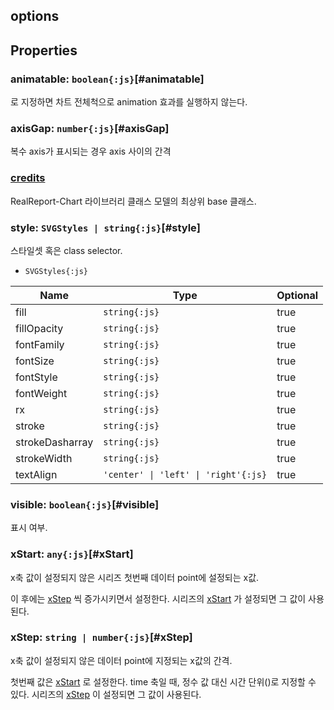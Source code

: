 ## **options**

## Properties

### animatable: `boolean{:js}`[#animatable]
<Content type="keyword" value="false"></Content>로 지정하면 차트 전체척으로 animation 효과를 실행하지 않는다.  
<DefaultValue value="true" contents=""></DefaultValue>
### axisGap: `number{:js}`[#axisGap]
복수 axis가 표시되는 경우 axis 사이의 간격  
<DefaultValue value="8" contents="pixels"></DefaultValue>
### [credits](./options/credits)
RealReport-Chart 라이브러리 클래스 모델의 최상위 base 클래스.  

### style: `SVGStyles | string{:js}`[#style]
스타일셋 혹은 class selector.  
- `SVGStyles{:js}` 

| Name | Type | Optional |  
| ----- | ----- | ----- |  
| fill | `string{:js}` | true |  
| fillOpacity | `string{:js}` | true |  
| fontFamily | `string{:js}` | true |  
| fontSize | `string{:js}` | true |  
| fontStyle | `string{:js}` | true |  
| fontWeight | `string{:js}` | true |  
| rx | `string{:js}` | true |  
| stroke | `string{:js}` | true |  
| strokeDasharray | `string{:js}` | true |  
| strokeWidth | `string{:js}` | true |  
| textAlign | `'center' \| 'left' \| 'right'{:js}` | true |
### visible: `boolean{:js}`[#visible]
표시 여부.  
<DefaultValue value="true" contents=""></DefaultValue>
### xStart: `any{:js}`[#xStart]
x축 값이 설정되지 않은 시리즈 첫번째 데이터 point에 설정되는 x값.

이 후에는 [xStep](#xstep) 씩 증가시키면서 설정한다.
시리즈의 [xStart](/config/config/options#xstart) 가 설정되면 그 값이 사용된다.  
<DefaultValue value="0" contents=""></DefaultValue>
### xStep: `string | number{:js}`[#xStep]
x축 값이 설정되지 않은 데이터 point에 지정되는 x값의 간격.

첫번째 값은 [xStart](#xstart) 로 설정한다.
time 축일 때, 정수 값 대신 시간 단위(<Content type="expression" value="'y', 'm', 'd', 'h', 'n', 's'"></Content>)로 지정할 수 있다.
시리즈의 [xStep](/config/config/options#xstep) 이 설정되면 그 값이 사용된다.  
<DefaultValue value="1" contents=""></DefaultValue>